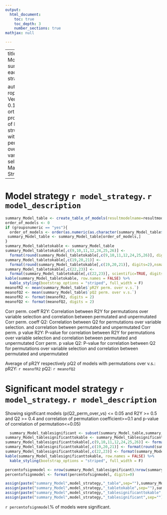 ---
output:
  html_document:
    toc: true
    toc_depth: 3
    number_sections: true
mathjax: null

---

---
title: |
    | Model summary each strategy

author: |
    | roplspvs: Version 0.16.0
    | R orthogonal projections of latent structures with permutation over variable selection
    | Marika Strom
---

# Model strategy `r model_strategy`. `r model_description`


```{r, echo=FALSE}

summary_Model_table <- create_table_of_models(resultmodelname=resultmodelname, permutated_modelsname=permutated_modelsname, percent_R2_and_Q2_in_permutated_larger_than_in_unpermutated_name = percent_R2_and_Q2_in_permutated_larger_than_in_unpermutated_name,directory_output_reports,projectname,date_of_analysis)
order_of_models <- 0
if (groupsnumeric == "yes"){
  order_of_models <- order(as.numeric(as.character(summary_Model_table$group1)),as.numeric(as.character(summary_Model_table$group2)))
 summary_Model_table <- summary_Model_table[order_of_models,]
}
summary_Model_tabletokable <- summary_Model_table
summary_Model_tabletokable[,c(9,10,11,12,24,25,26)] <- 
  format(round(summary_Model_tabletokable[,c(9,10,11,12,24,25,26)], digits=3),nsmall=3)
summary_Model_tabletokable[,c(19,20,21)] <- 
  format(round(summary_Model_tabletokable[,c(19,20,21)], digits=2),nsmall=2)
summary_Model_tabletokable[,c(22,23)] <- 
  format(summary_Model_tabletokable[,c(22,23)], scientific=TRUE, digits=2)
kable(summary_Model_tabletokable, row.names = FALSE) %>%
  kable_styling(bootstrap_options = "striped", full_width = F)
meanofR2 <- mean(summary_Model_table$`pR2Y perm. over v.s.`)
meanofQ2 <- mean(summary_Model_table$`pQ2 perm. over v.s.`)
meanofR2 <- format(meanofR2, digits = 2)
meanofQ2 <- format(meanofQ2, digits = 2)

```
Corr perm. coeff R2Y: Correlation between R2Y for permutations over variable selection and correlation between permutated and unpermutated
Corr perm. coeff Q2: Correlation between Q2 for permutations over variable selection. and correlation between permutated and unpermutated
Corr perm. p value R2Y: P-value for correlation between R2Y for permutations over variable selection and correlation between permutated and unpermutated
Corr perm. p value Q2: P-value for correlation between Q2 for permutations over variable selection and correlation between permutated and unpermutated

Average of pR2Y respectively pQ2 of models with permutations over v.s.:
pR2Y: `r meanofR2`
pQ2: `r meanofQ2`



# Significant model strategy `r model_strategy`.  `r model_description` 
Showing significant models (p(Q2_perm_over_vs) <= 0.05 and R2Y >= 0.5 and Q2 >= 0.4 and correlation of permutation coefficient>=0.1 and p-value of correlation of permutation<=0.05)

```{r, echo=FALSE}

  summary_Model_tablesignificant <- subset(summary_Model_table,summary_Model_table$`pQ2 perm. over v.s.`<=0.05 & summary_Model_table$`R2Y(cum) post v.s.`>=0.5 & summary_Model_table$`Q2(cum) post v.s.`>=0.4 & as.numeric(summary_Model_table$`Corr perm. coeff Q2`)>=0.1&as.numeric(summary_Model_table$`Corr perm. p value Q2`)<=0.05)
summary_Model_tablesignificanttokable <- summary_Model_tablesignificant
summary_Model_tablesignificanttokable[,c(9,10,11,12,24,25,26)] <- format(round(summary_Model_tablesignificanttokable[,c(9,10,11,12,24,25,26)],3),nsmall=3)
summary_Model_tablesignificanttokable[,c(19,20,21)] <- format(round(summary_Model_tablesignificanttokable[,c(19,20,21)],2),nsmall=2)
summary_Model_tablesignificanttokable[,c(22,23)] <- format(summary_Model_tablesignificanttokable[,c(22,23)], scientific=TRUE, digits=2)
kable(summary_Model_tablesignificanttokable, row.names = FALSE) %>%
  kable_styling(bootstrap_options = "striped", full_width = F)

percentofsignmodel <- nrow(summary_Model_tablesignificant)/nrow(summary_Model_table)*100
percentofsignmodel <- format(percentofsignmodel, digits=0)

assign(paste("summary_Model",model_strategy,"_table",sep=""),summary_Model_table)
assign(paste("summary_Model",model_strategy,"_tabletokable",sep=""),summary_Model_tabletokable)
assign(paste("summary_Model",model_strategy,"_tablesignificanttokable",sep=""),summary_Model_tablesignificanttokable)
assign(paste("summary_Model",model_strategy,"_tablesignificant",sep=""),summary_Model_tablesignificant)

```
`r percentofsignmodel`% of models were significant.

